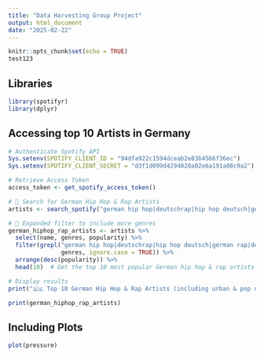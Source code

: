 ```yaml
---
title: "Data Harvesting Group Project"
output: html_document
date: "2025-02-22"
---
```


```r
knitr::opts_chunk$set(echo = TRUE)
test123
```

## Libraries

```r
library(spotifyr)
library(dplyr)
```


## Accessing top 10 Artists in Germany 

```r
# Authenticate Spotify API
Sys.setenv(SPOTIFY_CLIENT_ID = "94dfa922c1594dceab2e83b4566f36ec")
Sys.setenv(SPOTIFY_CLIENT_SECRET = "d3f1d099d4294020a02e6a191a08c9a2")

# Retrieve Access Token
access_token <- get_spotify_access_token()

# 🔹 Search for German Hip Hop & Rap Artists
artists <- search_spotify("german hip hop|deutschrap|hip hop deutsch|german rap|deutscher rap|pop rap|urban deutsch", type = "artist", limit = 50, authorization = access_token)

# 🔹 Expanded filter to include more genres
german_hiphop_rap_artists <- artists %>%
  select(name, genres, popularity) %>%
  filter(grepl("german hip hop|deutschrap|hip hop deutsch|german rap|deutscher rap|pop rap|urban deutsch", 
               genres, ignore.case = TRUE)) %>% 
  arrange(desc(popularity)) %>%
  head(10)  # Get the top 10 most popular German hip hop & rap artists

# Display results
print("🇩🇪 Top 10 German Hip Hop & Rap Artists (including urban & pop rap):")

print(german_hiphop_rap_artists)


```

## Including Plots

```r
plot(pressure)
```


